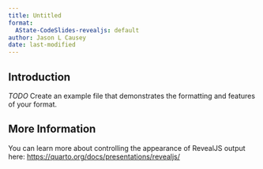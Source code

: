 ```yaml
---
title: Untitled
format:
  AState-CodeSlides-revealjs: default
author: Jason L Causey
date: last-modified
---
```


## Introduction

*TODO* Create an example file that demonstrates the formatting and features of your format.

## More Information

You can learn more about controlling the appearance of RevealJS output here: <https://quarto.org/docs/presentations/revealjs/>


